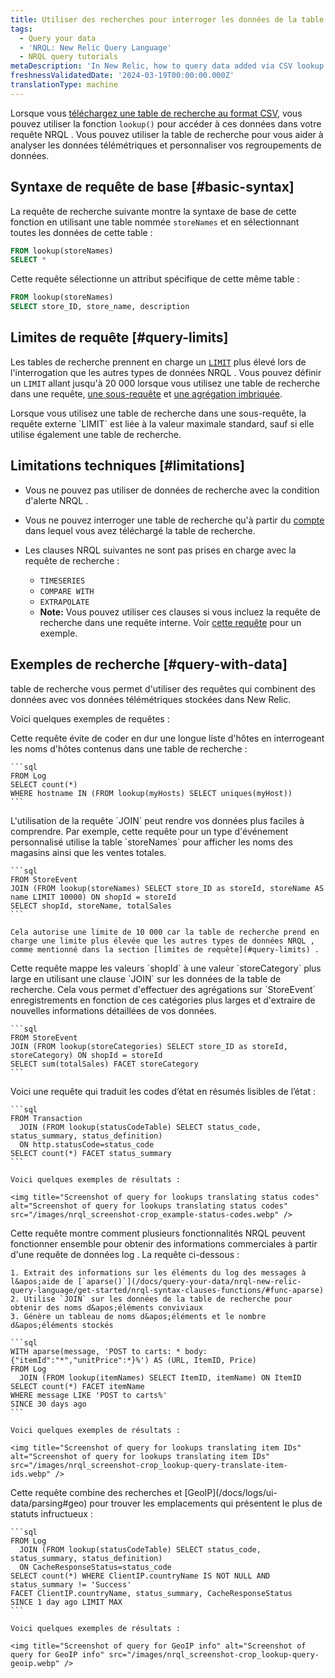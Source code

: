 ```yaml
---
title: Utiliser des recherches pour interroger les données de la table
tags:
  - Query your data
  - 'NRQL: New Relic Query Language'
  - NRQL query tutorials
metaDescription: 'In New Relic, how to query data added via CSV lookup tables.'
freshnessValidatedDate: '2024-03-19T00:00:00.000Z'
translationType: machine
---
```


Lorsque vous [téléchargez une table de recherche au format CSV](/docs/logs/ui-data/lookup-tables-ui), vous pouvez utiliser la fonction `lookup()` pour accéder à ces données dans votre requête NRQL . Vous pouvez utiliser la table de recherche pour vous aider à analyser les données télémétriques et personnaliser vos regroupements de données.

## Syntaxe de requête de base [#basic-syntax]

La requête de recherche suivante montre la syntaxe de base de cette fonction en utilisant une table nommée `storeNames` et en sélectionnant toutes les données de cette table :

```sql
FROM lookup(storeNames)
SELECT *
```

Cette requête sélectionne un attribut spécifique de cette même table :

```sql
FROM lookup(storeNames)
SELECT store_ID, store_name, description
```

## Limites de requête [#query-limits]

Les tables de recherche prennent en charge un [`LIMIT`](/docs/query-your-data/nrql-new-relic-query-language/get-started/nrql-syntax-clauses-functions/#sel-limit) plus élevé lors de l&apos;interrogation que les autres types de données NRQL . Vous pouvez définir un `LIMIT` allant jusqu&apos;à 20 000 lorsque vous utilisez une table de recherche dans une requête, [une sous-requête](/docs/query-your-data/nrql-new-relic-query-language/get-started/subqueries-in-nrql/) et [une agrégation imbriquée](/docs/query-your-data/nrql-new-relic-query-language/nrql-query-tutorials/nested-aggregation-make-ordered-computations-single-query/).

<Callout variant="tip">
  Lorsque vous utilisez une table de recherche dans une sous-requête, la requête externe `LIMIT` est liée à la valeur maximale standard, sauf si elle utilise également une table de recherche.
</Callout>

## Limitations techniques [#limitations]

* Vous ne pouvez pas utiliser de données de recherche avec la condition d&apos;alerte NRQL .

* Vous ne pouvez interroger une table de recherche qu&apos;à partir du [compte](/docs/accounts/accounts-billing/account-structure/new-relic-account-structure/#organization-accounts) dans lequel vous avez téléchargé la table de recherche.

* Les clauses NRQL suivantes ne sont pas prises en charge avec la requête de recherche :

  * `TIMESERIES`
  * `COMPARE WITH`
  * `EXTRAPOLATE`
  * <DNT>**Note:**</DNT> Vous pouvez utiliser ces clauses si vous incluez la requête de recherche dans une requête interne. Voir [cette requête](#item-ids) pour un exemple.

## Exemples de recherche [#query-with-data]

table de recherche vous permet d&apos;utiliser des requêtes qui combinent des données avec vos données télémétriques stockées dans New Relic.

Voici quelques exemples de requêtes :

<CollapserGroup>
  <Collapser id="avoid-hardcording" title="Évitez de coder en dur une longue liste d’hôtes">
    Cette requête évite de coder en dur une longue liste d&apos;hôtes en interrogeant les noms d&apos;hôtes contenus dans une table de recherche :

    ```sql
    FROM Log
    SELECT count(*)
    WHERE hostname IN (FROM lookup(myHosts) SELECT uniques(myHost))
    ```
  </Collapser>

  <Collapser id="using-join" title="requête utilisant JOIN">
    L&apos;utilisation de la requête `JOIN` peut rendre vos données plus faciles à comprendre. Par exemple, cette requête pour un type d&apos;événement personnalisé utilise la table `storeNames` pour afficher les noms des magasins ainsi que les ventes totales.

    ```sql
    FROM StoreEvent
    JOIN (FROM lookup(storeNames) SELECT store_ID as storeId, storeName AS name LIMIT 10000) ON shopId = storeId
    SELECT shopId, storeName, totalSales
    ```

    Cela autorise une limite de 10 000 car la table de recherche prend en charge une limite plus élevée que les autres types de données NRQL , comme mentionné dans la section [limites de requête](#query-limits) .
  </Collapser>

  <Collapser id="map-values" title="Mapper les valeurs vers des catégories plus larges">
    Cette requête mappe les valeurs `shopId` à une valeur `storeCategory` plus large en utilisant une clause `JOIN` sur les données de la table de recherche. Cela vous permet d&apos;effectuer des agrégations sur `StoreEvent` enregistrements en fonction de ces catégories plus larges et d&apos;extraire de nouvelles informations détaillées de vos données.

    ```sql
    FROM StoreEvent
    JOIN (FROM lookup(storeCategories) SELECT store_ID as storeId, storeCategory) ON shopId = storeId
    SELECT sum(totalSales) FACET storeCategory
    ```
  </Collapser>

  <Collapser id="status-codes" title="Traduire les codes d'état">
    Voici une requête qui traduit les codes d’état en résumés lisibles de l’état :

    ```sql
    FROM Transaction
      JOIN (FROM lookup(statusCodeTable) SELECT status_code, status_summary, status_definition)
      ON http.statusCode=status_code
    SELECT count(*) FACET status_summary
    ```

    Voici quelques exemples de résultats :

    <img title="Screenshot of query for lookups translating status codes" alt="Screenshot of query for lookups translating status codes" src="/images/nrql_screenshot-crop_example-status-codes.webp" />
  </Collapser>

  <Collapser id="item-ids" title="Traduire les identifiants d'éléments">
    Cette requête montre comment plusieurs fonctionnalités NRQL peuvent fonctionner ensemble pour obtenir des informations commerciales à partir d&apos;une requête de données log . La requête ci-dessous :

    1. Extrait des informations sur les éléments du log des messages à l&apos;aide de [`aparse()`](/docs/query-your-data/nrql-new-relic-query-language/get-started/nrql-syntax-clauses-functions/#func-aparse)
    2. Utilise `JOIN` sur les données de la table de recherche pour obtenir des noms d&apos;éléments conviviaux
    3. Génère un tableau de noms d&apos;éléments et le nombre d&apos;éléments stockés

    ```sql
    WITH aparse(message, 'POST to carts: * body: {"itemId":"*","unitPrice":*}%') AS (URL, ItemID, Price)
    FROM Log
      JOIN (FROM lookup(itemNames) SELECT ItemID, itemName) ON ItemID
    SELECT count(*) FACET itemName
    WHERE message LIKE 'POST to carts%'
    SINCE 30 days ago
    ```

    Voici quelques exemples de résultats :

    <img title="Screenshot of query for lookups translating item IDs" alt="Screenshot of query for lookups translating item IDs" src="/images/nrql_screenshot-crop_lookup-query-translate-item-ids.webp" />
  </Collapser>

  <Collapser id="geoip" title="Utilisez les informations géographiques pour analyser les emplacements">
    Cette requête combine des recherches et [GeoIP](/docs/logs/ui-data/parsing#geo) pour trouver les emplacements qui présentent le plus de statuts infructueux :

    ```sql
    FROM Log
      JOIN (FROM lookup(statusCodeTable) SELECT status_code, status_summary, status_definition)
      ON CacheResponseStatus=status_code
    SELECT count(*) WHERE ClientIP.countryName IS NOT NULL AND status_summary != 'Success'
    FACET ClientIP.countryName, status_summary, CacheResponseStatus
    SINCE 1 day ago LIMIT MAX
    ```

    Voici quelques exemples de résultats :

    <img title="Screenshot of query for GeoIP info" alt="Screenshot of query for GeoIP info" src="/images/nrql_screenshot-crop_lookup-query-geoip.webp" />
  </Collapser>
</CollapserGroup>
